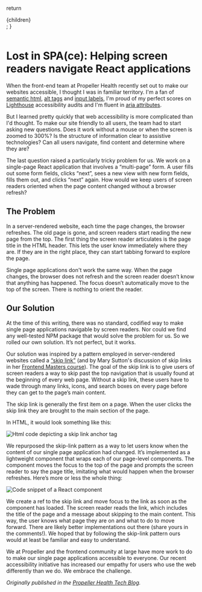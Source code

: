
  return <section className="mx-8">{children}</section>;
}

<Image src="/lost-in-space.jpg" alt="" width={768} height={528} priority />

# Lost in SPA(ce): Helping screen readers navigate React applications

When the front-end team at Propeller Health recently set out to make our websites accessible, I thought I was in familiar territory. I'm a fan of [semantic html](https://css-tricks.com/why-how-and-when-to-use-semantic-html-and-aria/), [alt tags](https://www.w3.org/WAI/tutorials/images/decision-tree/) and [input labels](https://dequeuniversity.com/rules/axe/3.2/label), I'm proud of my perfect scores on [Lighthouse](https://developer.chrome.com/docs/lighthouse/overview/) accessibility audits and I'm fluent in [aria attributes](https://www.w3.org/WAI/ARIA/apg/).

But I learned pretty quickly that web accessibility is more complicated than I'd thought. To make our site friendly to all users, the team had to start asking new questions. Does it work without a mouse or when the screen is zoomed to 300%? Is the structure of information clear to assistive technologies? Can all users navigate, find content and determine where they are?

The last question raised a particularly tricky problem for us. We work on a single-page React application that involves a “multi-page” form. A user fills out some form fields, clicks “next”, sees a new view with new form fields, fills them out, and clicks “next” again. How would we keep users of screen readers oriented when the page content changed without a browser refresh?

## The Problem

In a server-rendered website, each time the page changes, the browser refreshes. The old page is gone, and screen readers start reading the new page from the top. The first thing the screen reader articulates is the page title in the HTML header. This lets the user know immediately where they are. If they are in the right place, they can start tabbing forward to explore the page.

Single page applications don't work the same way. When the page changes, the browser does not refresh and the screen reader doesn’t know that anything has happened. The focus doesn’t automatically move to the top of the screen. There is nothing to orient the reader.

## Our Solution

At the time of this writing, there was no standard, codified way to make single page applications navigable by screen readers. Nor could we find any well-tested NPM package that would solve the problem for us. So we rolled our own solution. It’s not perfect, but it works.

Our solution was inspired by a pattern employed in server-rendered websites called a [“skip link”](https://webaim.org/techniques/skipnav/) (and by Mary Sutton's discussion of skip links in her [Frontend Masters course](https://frontendmasters.com/courses/javascript-accessibility/)). The goal of the skip link is to give users of screen readers a way to skip past the top navigation that is usually found at the beginning of every web page. Without a skip link, these users have to wade through many links, icons, and search boxes on every page before they can get to the page’s main content.

The skip link is generally the first item on a page. When the user clicks the skip link they are brought to the main section of the page.

In HTML, it would look something like this:

<Image
  src="/code-sample1.png"
  alt="Html code depicting a skip link anchor tag"
  width={768}
  height={559}
  className="mb-4"
/>

We repurposed the skip-link pattern as a way to let users know when the content of our single page application had changed. It’s implemented as a lightweight component that wraps each of our page-level components. The component moves the focus to the top of the page and prompts the screen reader to say the page title, imitating what would happen when the browser refreshes. Here’s more or less the whole thing:

<Image
  src="/code-sample2.png"
  alt="Code snippet of a React component"
  width={768}
  height={461}
  className="mb-4"
/>

We create a ref to the skip link and move focus to the link as soon as the component has loaded. The screen reader reads the link, which includes the title of the page and a message about skipping to the main content. This way, the user knows what page they are on and what to do to move forward. There are likely better implementations out there (share yours in the comments!). We hoped that by following the skip-link pattern ours would at least be familiar and easy to understand.

We at Propeller and the frontend community at large have more work to do to make our single page applications accessible to everyone. Our recent accessibility initiative has increased our empathy for users who use the web differently than we do. We embrace the challenge.

_Originally published in the [Propeller Health Tech Blog](https://medium.com/propeller-health-tech-blog/lost-in-spa-ce-helping-screen-readers-navigate-react-applications-8b943743eb01)._
